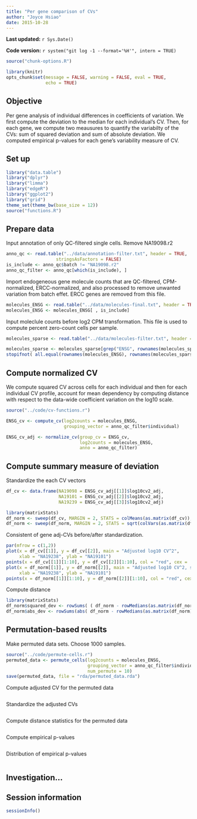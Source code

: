 ```yaml
---
title: "Per gene comparison of CVs"
author: "Joyce Hsiao"
date: 2015-10-28
---
```


**Last updated:** `r Sys.Date()`

**Code version:** `r system("git log -1 --format='%H'", intern = TRUE)`

```r
source("chunk-options.R")

library(knitr)
opts_chunk$set(message = FALSE, warning = FALSE, eval = TRUE, 
               echo = TRUE)
```


## Objective

Per gene analysis of individual differences in coefficients of variation. We first compute the deviation to the median for each individual's CV. Then, for each gene, we compute two meausures to quantify the variabilty of the CVs: sum of squared deviation and sum of absolute deviation. We computed empirical p-values for each gene's variability measure of CV.


## Set up

```r
library("data.table")
library("dplyr")
library("limma")
library("edgeR")
library("ggplot2")
library("grid")
theme_set(theme_bw(base_size = 12))
source("functions.R")
```


## Prepare data

Input annotation of only QC-filtered single cells. Remove NA19098.r2

```r
anno_qc <- read.table("../data/annotation-filter.txt", header = TRUE,
                   stringsAsFactors = FALSE)
is_include <- anno_qc$batch != "NA19098.r2"
anno_qc_filter <- anno_qc[which(is_include), ]
```


Import endogeneous gene molecule counts that are QC-filtered, CPM-normalized, ERCC-normalized, and also processed to remove unwanted variation from batch effet. ERCC genes are removed from this file.

```r
molecules_ENSG <- read.table("../data/molecules-final.txt", header = TRUE, stringsAsFactors = FALSE)
molecules_ENSG <- molecules_ENSG[ , is_include]
```

Input moleclule counts before log2 CPM transformation. This file is used to compute percent zero-count cells per sample.

```r
molecules_sparse <- read.table("../data/molecules-filter.txt", header = TRUE, stringsAsFactors = FALSE)

molecules_sparse <- molecules_sparse[grep("ENSG", rownames(molecules_sparse)), ]
stopifnot( all.equal(rownames(molecules_ENSG), rownames(molecules_sparse)) )
```


## Compute normalized CV 

We compute squared CV across cells for each individual and then for each individual CV profile, account for mean dependency by computing distance with respect to the data-wide coefficient variation on the log10 scale. 

```r
source("../code/cv-functions.r")

ENSG_cv <- compute_cv(log2counts = molecules_ENSG,
                      grouping_vector = anno_qc_filter$individual)

ENSG_cv_adj <- normalize_cv(group_cv = ENSG_cv, 
                            log2counts = molecules_ENSG, 
                            anno = anno_qc_filter)
```

## Compute summary measure of deviation 

Standardize the each CV vectors

```r
df_cv <- data.frame(NA19098 = ENSG_cv_adj[[1]]$log10cv2_adj,
                    NA19101 = ENSG_cv_adj[[2]]$log10cv2_adj,
                    NA19239 = ENSG_cv_adj[[3]]$log10cv2_adj)

library(matrixStats)
df_norm <- sweep(df_cv, MARGIN = 2, STATS = colMeans(as.matrix(df_cv)), FUN = "-")
df_norm <- sweep(df_norm, MARGIN = 2, STATS = sqrt(colVars(as.matrix(df_cv))), FUN = "/")
```

Consistent of gene adj-CVs before/after standardization.

```r
par(mfrow = c(1,2))
plot(x = df_cv[[1]], y = df_cv[[2]], main = "Adjusted log10 CV^2",
     xlab = "NA19238", ylab = "NA19101")
points(x = df_cv[[1]][1:10], y = df_cv[[2]][1:10], col = "red", cex = .8, pch = 16)
plot(x = df_norm[[1]], y = df_norm[[2]], main = "Adjusted log10 CV^2, standardized",
     xlab = "NA19238", ylab = "NA19101")
points(x = df_norm[[1]][1:10], y = df_norm[[2]][1:10], col = "red", cex = .8, pch = 16)
```


Compute distance

```r
library(matrixStats)
df_norm$squared_dev <- rowSums( ( df_norm - rowMedians(as.matrix(df_norm)) )^2 )
df_norm$abs_dev <- rowSums(abs( df_norm - rowMedians(as.matrix(df_norm)) ))
```

## Permutation-based reuslts

Make permuted data sets. Choose 1000 samples.

```r
source("../code/permute-cells.r")
permuted_data <- permute_cells(log2counts = molecules_ENSG, 
                               grouping_vector = anno_qc_filter$individual, 
                               num_permute = 10)
save(permuted_data, file = "rda/permuted_data.rda")
```

Compute adjusted CV for the permuted data

```r

```

Standardize the adjusted CVs 

```r

```

Compute distance statistics for the permuted data

```r

```

Compute empirical p-values

```r

```

Distribution of empirical p-values


```r

```


## Investigation...



## Session information

```r
sessionInfo()
```

